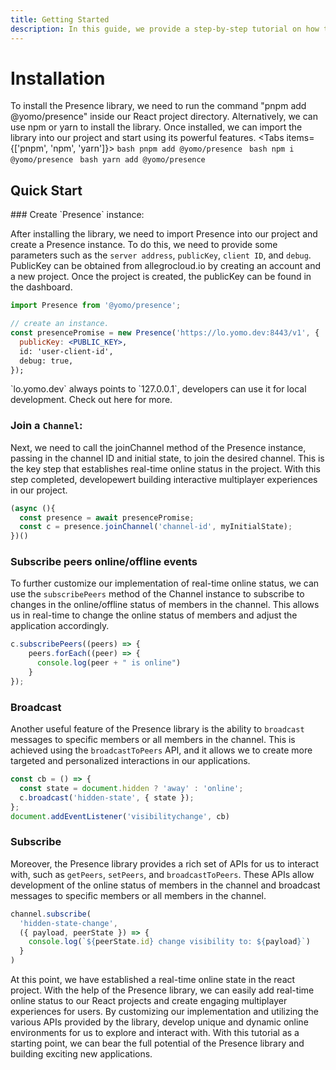 ```yaml
---
title: Getting Started
description: In this guide, we provide a step-by-step tutorial on how to use the Presence library to add real-time online status to a React project. With the help of this library, we can easily build the function of multiplayer real-time online interaction in our projects. This opens up a whole new world of possibilities for creating engaging and dynamic online experiences.
---
```



# Installation

To install the Presence library, we need to run the command "pnpm add @yomo/presence" inside our React project directory. Alternatively, we can use npm or yarn to install the library. Once installed, we can import the library into our project and start using its powerful features.
<Tabs items={['pnpm', 'npm', 'yarn']}>
  <Tab>
    ```bash
    pnpm add @yomo/presence
    ```
  </Tab>
  <Tab>
    ```bash
    npm i @yomo/presence
    ```
  </Tab>
  <Tab>
    ```bash
    yarn add @yomo/presence
    ```
  </Tab>
</Tabs>

## Quick Start

<Steps>
### Create `Presence` instance:

After installing the library, we need to import Presence into our project and create a Presence instance. To do this, we need to provide some parameters such as the `server address`, `publicKey`, `client ID`, and `debug`. PublicKey can be obtained from allegrocloud.io by creating an account and a new project. Once the project is created, the publicKey can be found in the dashboard.
```jsx
import Presence from '@yomo/presence';

// create an instance.
const presencePromise = new Presence('https://lo.yomo.dev:8443/v1', {
  publicKey: <PUBLIC_KEY>,
  id: 'user-client-id',
  debug: true,
});
```

<Callout emoji="💡">
  `lo.yomo.dev` always points to `127.0.0.1`, developers can use it for local development.
  Check out <Link href="/backend">here</Link> for more.
</Callout>

### Join a `Channel`:

Next, we need to call the joinChannel method of the Presence instance, passing in the channel ID and initial state, to join the desired channel. This is the key step that establishes real-time online status in the project. With this step completed, developewert building interactive multiplayer experiences in our project.

```jsx
(async (){
  const presence = await presencePromise;
  const c = presence.joinChannel('channel-id', myInitialState);
})()
```

### Subscribe peers online/offline events

To further customize our implementation of real-time online status, we can use the `subscribePeers` method of the Channel instance to subscribe to changes in the online/offline status of members in the channel. This allows us in real-time to change the online status of members and adjust the application accordingly.

```jsx
c.subscribePeers((peers) => {
    peers.forEach((peer) => {
      console.log(peer + " is online")
    }
});
```

### Broadcast

Another useful feature of the Presence library is the ability to `broadcast` messages to specific members or all members in the channel. This is achieved using the `broadcastToPeers` API, and it allows we to create more targeted and personalized interactions in our applications.

```jsx {3}
const cb = () => {
  const state = document.hidden ? 'away' : 'online';
  c.broadcast('hidden-state', { state });
};
document.addEventListener('visibilitychange', cb)
```

### Subscribe

Moreover, the Presence library provides a rich set of APIs for us to interact with, such as `getPeers`, `setPeers`, and `broadcastToPeers`. These APIs allow development of the online status of members in the channel and broadcast messages to specific members or all members in the channel.

```jsx {3-4}
channel.subscribe(
  'hidden-state-change',
  ({ payload, peerState }) => {
    console.log(`${peerState.id} change visibility to: ${payload}`)
  }
)
```

At this point, we have established a real-time online state in the react project. With the help of the Presence library, we can easily add real-time online status to our React projects and create engaging multiplayer experiences for users. By customizing our implementation and utilizing the various APIs provided by the library, develop unique and dynamic online environments for us to explore and interact with. With this tutorial as a starting point, we can bear the full potential of the Presence library and building exciting new applications.

</Steps>
